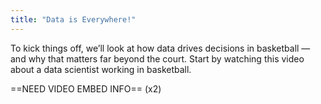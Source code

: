 ```yaml
---
title: "Data is Everywhere!"
---
```


To kick things off, we’ll look at how data drives decisions in basketball — and why that matters far beyond the court. Start by watching this video about a data scientist working in basketball.

==NEED VIDEO EMBED INFO== (x2)

